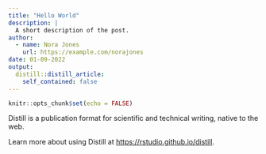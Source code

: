 ```yaml
---
title: "Hello World"
description: |
  A short description of the post.
author:
  - name: Nora Jones
    url: https://example.com/norajones
date: 01-09-2022
output:
  distill::distill_article:
    self_contained: false
---
```



```r
knitr::opts_chunk$set(echo = FALSE)
```

Distill is a publication format for scientific and technical writing, native to the web.

Learn more about using Distill at <https://rstudio.github.io/distill>.



